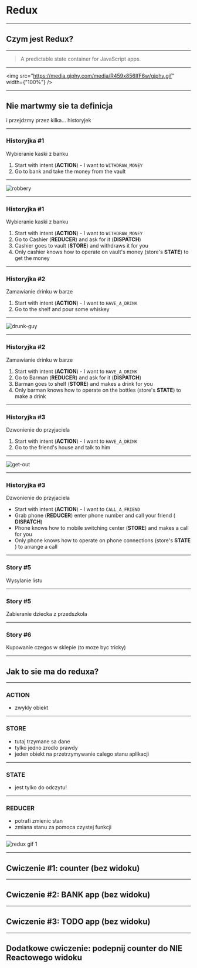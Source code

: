 
# Redux

---

## Czym jest Redux?

---

> A predictable state container for JavaScript apps.

---

<img
  src="https://media.giphy.com/media/R459x856IfF6w/giphy.gif"
  width={"100%"}
/>

---

## Nie martwmy sie ta definicja

i przejdzmy przez kilka... historyjek

---

### Historyjka #1

Wybieranie kaski z banku

<ol>
  <Appear>
    <li>
      Start with intent (<b>ACTION</b>) - I want to <code>WITHDRAW_MONEY</code>
    </li>
    <li>Go to bank and take the money from the vault</li>
  </Appear>
</ol>

---

![robbery](https://media1.giphy.com/media/l3q2w6nnnPdd8lPWM/giphy.gif)

---

### Historyjka #1

Wybieranie kaski z banku

<ol>
  <li>
    Start with intent (<b>ACTION</b>) - I want to <code>WITHDRAW_MONEY</code>
  </li>
  <Appear>
    <li>
      Go to Cashier (<b>REDUCER</b>) and ask for it (<b>DISPATCH</b>)
    </li>
    <li>
      Cashier goes to vault (<b>STORE</b>) and withdraws it for you
    </li>
    <li>
      Only cashier knows how to operate on vault's money (store's <b>STATE</b>)
      to get the money
    </li>
  </Appear>
</ol>

---

### Historyjka #2

Zamawianie drinku w barze

<ol>
  <Appear>
    <li>
      Start with intent (<b>ACTION</b>) - I want to <code>HAVE_A_DRINK</code>
    </li>
    <li>Go to the shelf and pour some whiskey</li>
  </Appear>
</ol>

---

![drunk-guy](https://media.giphy.com/media/q6thPmXvYrwYM/giphy.gif)

---

### Historyjka #2

Zamawianie drinku w barze

<ol>
  <li>
    Start with intent (<b>ACTION</b>) - I want to <code>HAVE_A_DRINK</code>
  </li>
  <Appear>
    <li>
      Go to Barman (<b>REDUCER</b>) and ask for it (<b>DISPATCH</b>)
    </li>
    <li>
      Barman goes to shelf (<b>STORE</b>) and makes a drink for you
    </li>
    <li>
      Only barman knows how to operate on the bottles (store's <b>STATE</b>) to
      make a drink
    </li>
  </Appear>
</ol>

---

### Historyjka #3

Dzwonienie do przyjaciela

<ol>
  <Appear>
    <li>
      Start with intent (<b>ACTION</b>) - I want to <code>HAVE_A_DRINK</code>
    </li>
    <li>Go to the friend's house and talk to him</li>
  </Appear>
</ol>

---

![get-out](https://media.giphy.com/media/3oKIPqWKVtErzDNtKw/giphy.gif)

---

### Historyjka #3

Dzwonienie do przyjaciela

<ul>
  <li>
    Start with intent (<b>ACTION</b>) - I want to <code>CALL_A_FRIEND</code>
  </li>
  <Appear>
    <li>
      Grab phone (<b>REDUCER</b>) enter phone number and call your friend (
      <b>DISPATCH</b>)
    </li>
    <li>
      Phone knows how to mobile switching center (<b>STORE</b>) and makes a call
      for you
    </li>
    <li>
      Only phone knows how to operate on phone connections (store's <b>STATE</b>
      ) to arrange a call
    </li>
  </Appear>
</ul>

---

### Story #5

Wysylanie listu

---

### Story #5

Zabieranie dziecka z przedszkola

---

### Story #6

Kupowanie czegos w sklepie (to moze byc tricky)

---

## Jak to sie ma do reduxa?

---

### ACTION

- zwykly obiekt

---

### STORE

- tutaj trzymane sa dane
- tylko jedno zrodlo prawdy
- jeden obiekt na przetrzymywanie calego stanu aplikacji

---

### STATE

- jest tylko do odczytu!

---

### REDUCER

- potrafi zmienic stan
- zmiana stanu za pomoca czystej funkcji

---

![redux gif 1](images/redux-1.gif)

---

## Cwiczenie #1: counter (bez widoku)

---

## Cwiczenie #2: BANK app (bez widoku)

---

## Cwiczenie #3: TODO app (bez widoku)

---

## Dodatkowe cwiczenie: podepnij counter do NIE Reactowego widoku
